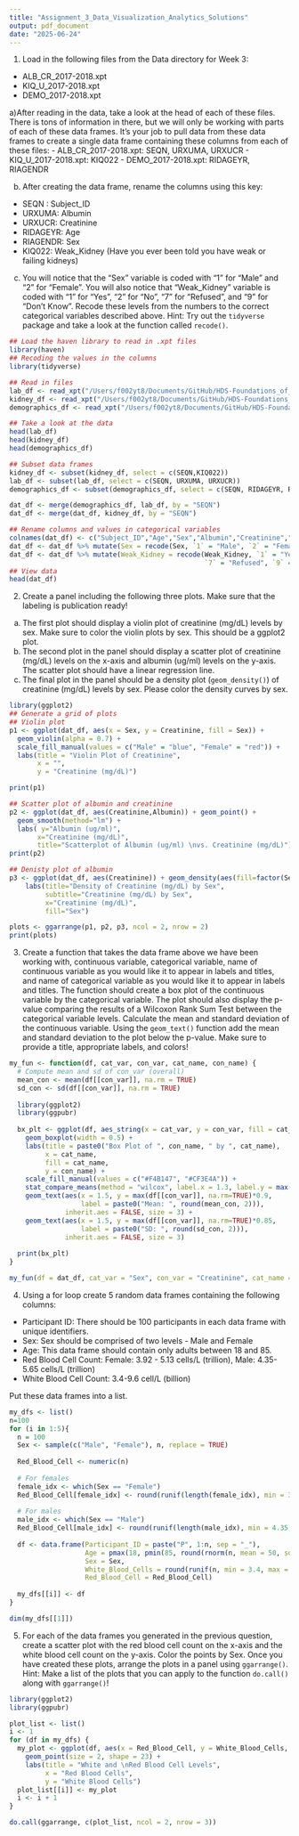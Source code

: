 ```yaml
---
title: "Assignment_3_Data_Visualization_Analytics_Solutions"
output: pdf_document
date: "2025-06-24"
---
```


1) Load in the following files from the Data directory for Week 3:
- ALB_CR_2017-2018.xpt
- KIQ_U_2017-2018.xpt
- DEMO_2017-2018.xpt

a)After reading in the data, take a look at the head of each of these files. There is tons of information in there, but we will only be working with parts of each of these data frames. It's your job to pull data from these data frames to create a single data frame containing these columns from each of these files:
- ALB_CR_2017-2018.xpt: SEQN, URXUMA, URXUCR
- KIQ_U_2017-2018.xpt: KIQ022
- DEMO_2017-2018.xpt: RIDAGEYR, RIAGENDR

b) After creating the data frame, rename the columns using this key:
- SEQN : Subject_ID
- URXUMA: Albumin
- URXUCR: Creatinine
- RIDAGEYR: Age
- RIAGENDR: Sex
- KIQ022: Weak_Kidney (Have you ever been told you have weak or failing kidneys)

c) You will notice that the "Sex" variable is coded with "1" for "Male" and "2" for "Female". You will also notice that "Weak_Kidney" variable is coded with "1" for "Yes", "2" for "No", "7" for "Refused", and "9" for "Don't Know". Recode these levels from the numbers to the correct categorical variables described above. Hint: Try out the `tidyverse` package and take a look at the function called `recode()`.
```r
## Load the haven library to read in .xpt files
library(haven)
## Recoding the values in the columns
library(tidyverse)

## Read in files
lab_df <- read_xpt("/Users/f002yt8/Documents/GitHub/HDS-Foundations_of_Data_Science/Week_3/Data/ALB_CR_2017-2018.xpt")
kidney_df <- read_xpt("/Users/f002yt8/Documents/GitHub/HDS-Foundations_of_Data_Science/Week_3/Data/KIQ_U_2017-2018.xpt")
demographics_df <- read_xpt("/Users/f002yt8/Documents/GitHub/HDS-Foundations_of_Data_Science/Week_3/Data/DEMO_2017-2018.xpt")

## Take a look at the data
head(lab_df)
head(kidney_df)
head(demographics_df)

## Subset data frames
kidney_df <- subset(kidney_df, select = c(SEQN,KIQ022))
lab_df <- subset(lab_df, select = c(SEQN, URXUMA, URXUCR))
demographics_df <- subset(demographics_df, select = c(SEQN, RIDAGEYR, RIAGENDR))

dat_df <- merge(demographics_df, lab_df, by = "SEQN")
dat_df <- merge(dat_df, kidney_df, by = "SEQN")

## Rename columns and values in categorical variables
colnames(dat_df) <- c("Subject_ID","Age","Sex","Albumin","Creatinine","Weak_Kidney")
dat_df <- dat_df %>% mutate(Sex = recode(Sex, `1` = "Male", `2` = "Female"))
dat_df <- dat_df %>% mutate(Weak_Kidney = recode(Weak_Kidney, `1` = "Yes", `2` = "No",
                                                 `7` = "Refused", `9` = "Don't Know"))
## View data
head(dat_df)
```

2) Create a panel including the following three plots. Make sure that the labeling is publication ready!

a) The first plot should display a violin plot of creatinine (mg/dL) levels by sex. Make sure to color the violin plots by sex. This should be a ggplot2 plot. 
b) The second plot in the panel should display a scatter plot of creatinine (mg/dL) levels on the x-axis and albumin (ug/ml) levels on the y-axis. The scatter plot should have a linear regression line.
c) The final plot in the panel should be a density plot (`geom_density()`) of creatinine (mg/dL) levels by sex. Please color the density curves by sex.
```r
library(ggplot2)
## Generate a grid of plots
## Violin plot
p1 <- ggplot(dat_df, aes(x = Sex, y = Creatinine, fill = Sex)) +
  geom_violin(alpha = 0.7) +
  scale_fill_manual(values = c("Male" = "blue", "Female" = "red")) +
  labs(title = "Violin Plot of Creatinine",
       x = "",
       y = "Creatinine (mg/dL)")

print(p1)

## Scatter plot of albumin and creatinine
p2 <- ggplot(dat_df, aes(Creatinine,Albumin)) + geom_point() + 
  geom_smooth(method="lm") +
  labs( y="Albumin (ug/ml)", 
       x="Creatinine (mg/dL)", 
       title="Scatterplot of Albumin (ug/ml) \nvs. Creatinine (mg/dL)")
print(p2)

## Denisty plot of albumin
p3 <- ggplot(dat_df, aes(Creatinine)) + geom_density(aes(fill=factor(Sex)), alpha=0.8) + 
    labs(title="Density of Creatinine (mg/dL) by Sex", 
         subtitle="Creatinine (mg/dL) by Sex",
         x="Creatinine (mg/dL)",
         fill="Sex")

plots <- ggarrange(p1, p2, p3, ncol = 2, nrow = 2)
print(plots)
```
3) Create a function that takes the data frame above we have been working with, continuous variable, categorical variable, name of continuous variable as you would like it to appear in labels and titles, and name of categorical variable as you would like it to appear in labels and titles. The function should create a box plot of the continuous variable by the categorical variable. The plot should also display the p-value comparing the results of a Wilcoxon Rank Sum Test between the categorical variable levels. Calculate the mean and standard deviation of the continuous variable. Using the `geom_text()` function add the mean and standard deviation to the plot below the p-value. Make sure to provide a title, appropriate labels, and colors! 
```r
my_fun <- function(df, cat_var, con_var, cat_name, con_name) {
  # Compute mean and sd of con_var (overall)
  mean_con <- mean(df[[con_var]], na.rm = TRUE)
  sd_con <- sd(df[[con_var]], na.rm = TRUE)
  
  library(ggplot2)
  library(ggpubr)
  
  bx_plt <- ggplot(df, aes_string(x = cat_var, y = con_var, fill = cat_var)) +
    geom_boxplot(width = 0.5) +
    labs(title = paste0("Box Plot of ", con_name, " by ", cat_name),
         x = cat_name,
         fill = cat_name,
         y = con_name) +
    scale_fill_manual(values = c("#F4B147", "#CF3E4A")) +
    stat_compare_means(method = "wilcox", label.x = 1.3, label.y = max(df[[con_var]], na.rm = TRUE) * 0.95, size = 3) + 
    geom_text(aes(x = 1.5, y = max(df[[con_var]], na.rm=TRUE)*0.9, 
                  label = paste0("Mean: ", round(mean_con, 2))),
              inherit.aes = FALSE, size = 3) +
    geom_text(aes(x = 1.5, y = max(df[[con_var]], na.rm=TRUE)*0.85, 
                  label = paste0("SD: ", round(sd_con, 2))),
              inherit.aes = FALSE, size = 3)
  
  print(bx_plt)
}

my_fun(df = dat_df, cat_var = "Sex", con_var = "Creatinine", cat_name = "Sex", con_name = "Creatinine (mg/dL)")
```

4) Using a for loop create 5 random data frames containing the following columns:

- Participant ID: There should be 100 participants in each data frame with unique identifiers.
- Sex: Sex should be comprised of two levels - Male and Female
- Age: This data frame should contain only adults between 18 and 85.
- Red Blood Cell Count: Female: 3.92 - 5.13 cells/L (trillion), Male: 4.35-5.65 cells/L (trillion)
- White Blood Cell Count: 3.4-9.6 cell/L (billion)

Put these data frames into a list. 
```r
my_dfs <- list()
n=100
for (i in 1:5){
  n = 100
  Sex <- sample(c("Male", "Female"), n, replace = TRUE)
  
  Red_Blood_Cell <- numeric(n)
  
  # For females
  female_idx <- which(Sex == "Female")
  Red_Blood_Cell[female_idx] <- round(runif(length(female_idx), min = 3.92, max = 5.13), 2)
  
  # For males
  male_idx <- which(Sex == "Male")
  Red_Blood_Cell[male_idx] <- round(runif(length(male_idx), min = 4.35, max = 5.65), 2)
  
  df <- data.frame(Participant_ID = paste("P", 1:n, sep = "_"),
                   Age = pmax(18, pmin(85, round(rnorm(n, mean = 50, sd = 10)))),
                   Sex = Sex,
                   White_Blood_Cells = round(runif(n, min = 3.4, max = 9.6), 2),
                   Red_Blood_Cell = Red_Blood_Cell)
  
  my_dfs[[i]] <- df
}

dim(my_dfs[[1]])
```


5) For each of the data frames you generated in the previous question, create a scatter plot with the red blood cell count on the x-axis and the white blood cell count on the y-axis. Color the points by Sex. Once you have created these plots, arrange the plots in a panel using `ggarrange()`. Hint: Make a list of the plots that you can apply to the function `do.call()` along with `ggarrange()`! 

```r
library(ggplot2)
library(ggpubr)

plot_list <- list()
i <- 1
for (df in my_dfs) {
  my_plot <- ggplot(df, aes(x = Red_Blood_Cell, y = White_Blood_Cells, fill = Sex)) +
    geom_point(size = 2, shape = 23) +
    labs(title = "White and \nRed Blood Cell Levels",
         x = "Red Blood Cells",
         y = "White Blood Cells")
  plot_list[[i]] <- my_plot
  i <- i + 1
}

do.call(ggarrange, c(plot_list, ncol = 2, nrow = 3))
```

